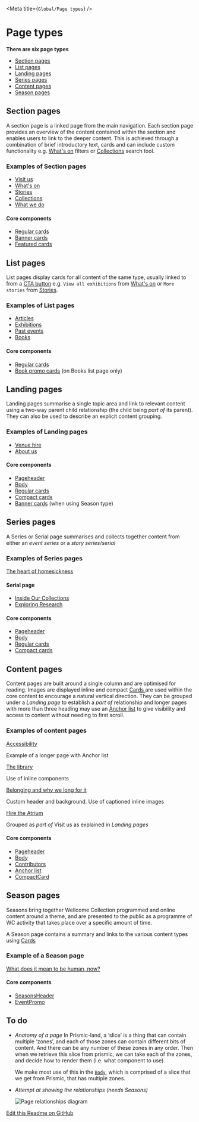 
<Meta title={`Global/Page types`} />

# Page types

__There are six page types__
- [Section pages](#section-pages)
- [List pages](#list-pages)
- [Landing pages](#landing-pages)
- [Series pages](#series-pages)
- [Content pages](#content-pages)
- [Season pages](#season-pages)


## Section pages
A section page is a linked page from the main navigation. Each section page provides an overview of the content contained within the section and enables users to link to the deeper content. This is achieved through a combination of brief introductory text, cards and can include custom functionality e.g. [What's on](https://wellcomecollection.org/whats-on) filters or [Collections](https://wellcomecollection.org/collections) search tool.

### Examples of Section pages
- [Visit us](https://wellcomecollection.org/visit-us)
- [What's on](https://wellcomecollection.org/whats-on)
- [Stories](https://wellcomecollection.org/stories)
- [Collections](https://wellcomecollection.org/collections)
- [What we do](https://wellcomecollection.org/what-we-do)


#### Core components
- [Regular cards](https://cardigan.wellcomecollection.org/?path=/story/components--eventpromo)
- [Banner cards](https://cardigan.wellcomecollection.org/?path=/story/components--bannercard)
- [Featured cards](https://cardigan.wellcomecollection.org/?path=/story/components--featuredcard)


## List pages
List pages display cards for all content of the same type, usually linked to from a [CTA button](https://cardigan.wellcomecollection.org/?path=/story/components--buttonoutlined) e.g. `View all exhibitions` from [What's on](https://wellcomecollection.org/whats-on) or `More stories` from [Stories](https://wellcomecollection.org/stories).

### Examples of List pages
- [Articles](https://wellcomecollection.org/articles)
- [Exhibitions](https://wellcomecollection.org/exhibitions)
- [Past events](https://wellcomecollection.org/events/past?availableOnline=true)
- [Books](https://wellcomecollection.org/books)


#### Core components
- [Regular cards](https://cardigan.wellcomecollection.org/?path=/story/components--eventpromo)
- [Book promo cards](https://cardigan.wellcomecollection.org/?path=/story/components--bookpromo) (on Books list page only)


## Landing pages
Landing pages summarise a single topic area and link to relevant content using a two-way parent child relationship (the child being *part of* its parent). They can also be used to describe an explicit content grouping.

### Examples of Landing pages
- [Venue hire](https://wellcomecollection.org/pages/Wuw2MSIAACtd3SsC)
- [About us](https://wellcomecollection.org/pages/Wuw2MSIAACtd3Stq)


#### Core components
- [Pageheader](https://cardigan.wellcomecollection.org/?path=/story/components--pageheader)
- [Body](https://cardigan.wellcomecollection.org/?path=/story/components--body)
- [Regular cards](https://cardigan.wellcomecollection.org/?path=/story/components--eventpromo)
- [Compact cards](https://cardigan.wellcomecollection.org/?path=/story/components--compactcard)
- [Banner cards](https://cardigan.wellcomecollection.org/?path=/story/components--bannercard) (when using Season type)

## Series pages
A Series or Serial page summarises and collects together content from either an *event series* or a *story series/serial*

### Examples of Series pages
[The heart of homesickness](https://wellcomecollection.org/series/X24JnhEAAMplRFYN)

#### Serial page
- [Inside Our Collections](https://wellcomecollection.org/series/WsSUrR8AAL3KGFPF)
- [Exploring Research](https://wellcomecollection.org/event-series/W5Zj_CYAACQALK5B)

#### Core components
- [Pageheader](https://cardigan.wellcomecollection.org/?path=/story/components--pageheader)
- [Body](https://cardigan.wellcomecollection.org/?path=/story/components--body)
- [Regular cards](https://cardigan.wellcomecollection.org/?path=/story/components--eventpromo)
- [Compact cards](https://cardigan.wellcomecollection.org/?path=/story/components--compactcard)

## Content pages
Content pages are built around a single column and are optimised for reading. Images are displayed inline and compact [Cards ](https://www.notion.so/Cards-e54ea58927164b03becec024ecbeabda)  are used within the core content to encourage a natural vertical direction. They can be grouped under a *Landing page* to establish a *part of* relationship and longer pages with more than three heading may use an [Anchor list](https://www.notion.so/Anchor-list-256805de828048d69b3d98420cc62ae6) to give visibility and access to content without needing to first scroll.

### Examples of content pages
[Accessibility](https://wellcomecollection.org/access)

Example of a longer page with Anchor list

[The library](https://wellcomecollection.org/pages/Wuw19yIAAK1Z3Smm)

Use of inline components

[Belonging and why we long for it](https://wellcomecollection.org/articles/YCppthUAACgAaYI5)

Custom header and background. Use of captioned inline images

[Hire the Atrium](https://wellcomecollection.org/pages/W-AxSBEAAAWpau2T)

Grouped as *part of* Visit us as explained in *Landing pages*

#### Core components
- [Pageheader](https://cardigan.wellcomecollection.org/?path=/story/components--pageheader)
- [Body](https://cardigan.wellcomecollection.org/?path=/story/components--body)
- [Contributors](https://cardigan.wellcomecollection.org/?path=/story/components--contributors)
- [Anchor list](https://cardigan.wellcomecollection.org/?path=/story/components--onthispageanchors)
- [CompactCard](https://cardigan.wellcomecollection.org/?path=/story/components--compactcard)

## Season pages
Seasons bring together Wellcome Collection programmed and online content around a theme, and are presented to the public as a programme of WC activity that takes place over a specific amount of time.

A Season page contains a summary and links to the various content types using [Cards ](https://www.notion.so/Cards-e54ea58927164b03becec024ecbeabda)

### Example of a Season page
[What does it mean to be human, now?](https://wellcomecollection.org/seasons/X84FvhIAACUAqiqp)

#### Core components
- [SeasonsHeader](https://cardigan.wellcomecollection.org/?path=/story/components--seasonsheader)
- [EventPromo](https://cardigan.wellcomecollection.org/?path=/story/components--eventpromo)


## To do
- *Anatomy of a page*
    In Prismic-land, a ‘slice’ is a thing that can contain multiple ‘zones’, and each of those zones can contain different bits of content. And there can be any number of these zones in any order. Then when we retrieve this slice from prismic, we can take each of the zones, and decide how to render them (i.e. what component to use).

    We make most use of this in the [`Body`](https://cardigan.wellcomecollection.org/?path=/story/components--body), which is comprised of a slice that we get from Prismic, that has multiple zones.

- *Attempt at showing the relationships (needs Seasons)*

   ![Page relationships diagram](/images/page-relationships.png)

[Edit this Readme on GitHub](https://github.com/wellcometrust/wellcomecollection.org/blob/main/cardigan/stories/global/page-types/page-types.stories.mdx)

